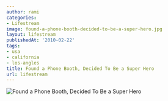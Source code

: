 ```yaml
---
author: rami
categories:
- Lifestream
image: found-a-phone-booth-decided-to-be-a-super-hero.jpg
layout: lifestream
publishedAt: '2010-02-22'
tags:
- usa
- california
- los-angles
title: Found a Phone Booth, Decided To Be a Super Hero
url: lifestream
---
```


![Found a Phone Booth, Decided To Be a Super Hero](/assets/images/content/lifestream/found-a-phone-booth-decided-to-be-a-super-hero.jpg)